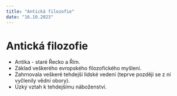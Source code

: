---
title: "Antická filozofie"
date: "16.10.2023"
---

# Antická filozofie
- Antika - staré Řecko a Řím.
- Základ veškerého evropského filozofického myšlení.
- Zahrnovala veškeré tehdejší lidské vedení (teprve později se z ní vyčlenily vědní obory).
- Úzký vztah k tehdejšímu náboženství.